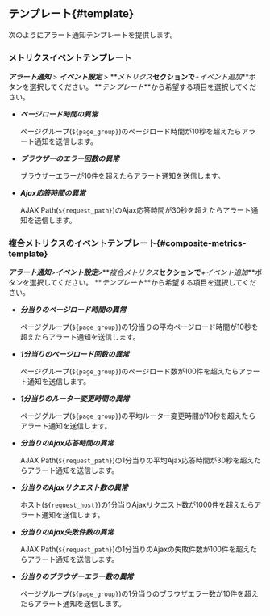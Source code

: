 ## テンプレート{#template}

次のようにアラート通知テンプレートを提供します。 

### メトリクスイベントテンプレート

**_アラート通知_** > **_イベント設定_** > **_メトリクス_**セクションで**_+イベント追加_**ボタンを選択してください。 **_テンプレート_**から希望する項目を選択してください。

-   **_ページロード時間の異常_**

    ページグループ(`${page_group}`)のページロード時間が10秒を超えたらアラート通知を送信します。

-   **_ブラウザーのエラー回数の異常_**

    ブラウザーエラーが10件を超えたらアラート通知を送信します。

-   **_Ajax応答時間の異常_**

    AJAX Path(`${request_path}`)のAjax応答時間が30秒を超えたらアラート通知を送信します。

### 複合メトリクスのイベントテンプレート{#composite-metrics-template}

**_アラート通知_**>**_イベント設定_**>**_複合メトリクス_**セクションで**_+イベント追加_**ボタンを選択してください。 **_テンプレート_**から希望する項目を選択してください。

-   **_分当りのページロード時間の異常_**

    ページグループ(`${page_group}`)の1分当りの平均ページロード時間が10秒を超えたらアラート通知を送信します。

-   **_1分当りのページロード回数の異常_**

    ページグループ(`${page_group}`)のページロード数が100件を超えたらアラート通知を送信します。

-   **_1分当りのルーター変更時間の異常_**

    ページグループ(`${page_group}`)の平均ルーター変更時間が10秒を超えたらアラート通知を送信します。

-   **_分当りのAjax応答時間の異常_**

    AJAX Path(`${request_path}`)の1分当りの平均Ajax応答時間が30秒を超えたらアラート通知を送信します。

-   **_分当りのAjaxリクエスト数の異常_**

    ホスト(`${request_host}`)の1分当りAjaxリクエスト数が1000件を超えたらアラート通知を送信します。

-   **_分当りのAjax失敗件数の異常_**

    AJAX Path(`${request_path}`)の1分当りのAjaxの失敗件数が100件を超えたらアラート通知を送信します。

-   **_分当りのブラウザーエラー数の異常_**

    ページグループ(`${page_group}`)の1分当りのブラウザエラー数が10件を超えたらアラート通知を送信します。
